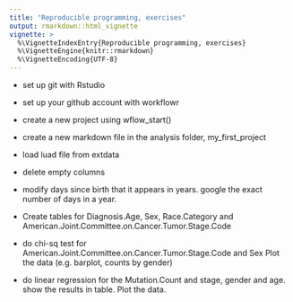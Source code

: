 ```yaml
---
title: "Reproducible programming, exercises"
output: rmarkdown::html_vignette
vignette: >
  %\VignetteIndexEntry{Reproducible programming, exercises}
  %\VignetteEngine{knitr::rmarkdown}
  %\VignetteEncoding{UTF-8}
---
```



- set up git with Rstudio
- set up your github account with workflowr
- create a new project using wflow_start()
- create a new markdown file in the analysis folder, my_first_project
- load luad file from extdata

- delete empty columns 
- modify days since birth that it appears in years. google the exact number of days in a year. 
- Create tables for Diagnosis.Age, Sex, Race.Category and American.Joint.Committee.on.Cancer.Tumor.Stage.Code
- do chi-sq test for American.Joint.Committee.on.Cancer.Tumor.Stage.Code and Sex Plot the data (e.g. barplot, counts by gender)
- do linear regression for the Mutation.Count and stage, gender and age. show the results in table. Plot the data.

```r

```

